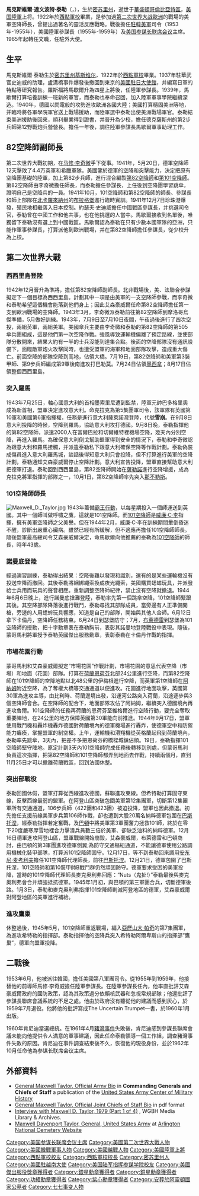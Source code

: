 {{noteTA
|G1=比利时地名
|1=zh-hans:埃因霍温;zh-hant:埃因霍溫;zh-hk:燕豪芬;zh-tw:恩荷芬;zh-mo:燕豪芬;
|2=zh:朝鮮戰爭; zh-cn:朝鲜战争; zh-tw:韓戰; zh-hk:韓戰; zh-sg:韩战;
}}
{{Infobox Military Person
|name             = 馬克斯維爾·達文波特·泰勒

|image            = [[File:Maxwell_D_Taylor_official_portrait.jpg|250px]]
|caption          = 晉升陸軍上將後的泰勒

| birth_date    = {{birth date|1901|8|26}}
| birth_place   = {{flag|United States|1896}}[[密苏里州|密苏里州]][[基斯维尔_(密苏里州)|基斯维尔]]
| death_date    = {{death date and age|1987|4|19|1901|8|26}}
| death_place   = {{USA}}[[華盛頓哥倫比亞特區|華盛頓哥倫比亞特區]]
|nickname         = Max
|allegiance       = {{US}}
|serviceyears     = 1937–1964
|rank             = [[File:US-O10_insignia.svg|50px]] [[上將|上將]] 
|branch           = {{flagicon image|Emblem of the United States Department of the Army.svg}} [[美国陆军|美国陆军]]
|commands         = [[File:82_Airborne_Patch.svg|12px]] [[第82空降師|美軍第82空降師]]<br/>[[File:US_101st_Airborne_Division_patch.svg|13px]] [[101空降師|美軍101空降師]]<br/>[[File:Flag_US_Army_Chief_of_Staff.svg|15px]] [[美国陆军参谋长|美国陆军参谋长]]<br/>[[File:Flag_of_the_Chairman_of_the_U.S._Joint_Chiefs_of_Staff.svg|15px]] [[参谋长联席会议主席|参谋长联席会议主席]] 
|unit             =
|battles          = [[第二次世界大战|第二次世界大战]]
*西西里島戰役
*霸王行動
*市場花園行動
*突出部戰役
|awards           = [[陆军杰出服役勋章_(美国)|陆军杰出服役勋章]]<br/>[[傑出服役十字勳章_(美國)|傑出服役十字勳章]]<br/>[[銀星勛章|銀星勛章]]<br/>{{link-en|功績勛章|Legion of Merit}}<br/>[[銅星勳章|銅星勳章]]<br/>[[紫心勳章|紫心勳章]]
|relations        =
|laterwork        = 
}}

'''馬克斯維爾·達文波特·泰勒'''（{{lang-en|Maxwell Davenport "Max" Taylor}}，{{bd|1901年|8月26日|1987年|4月19日|}}），生於[[密苏里州|密苏里州]]，逝世于[[華盛頓哥倫比亞特區|華盛頓哥倫比亞特區]]，[[美国陸軍|美国陸軍]]上将。1922年於[[西點軍校|西點軍校]]畢業，是參加過[[第二次世界大战|第二次世界大战]][[歐洲|歐洲]]的戰場的美軍空降師長，曾提出過著名的靈活反應戰略。戰後擔任[[駐韓美軍|駐韓美軍]]司令（1953年-1955年），美國陸軍參謀長（1955年-1959年）及[[美国参谋长联席会议|美国参谋长联席会议]]主席。1965年起轉任文職，任駐外大使。

==生平==
馬克斯維爾·泰勒生於[[密苏里州|密苏里州]][[基斯维尔_(密苏里州)|基斯维尔]]，1922年於[[西點軍校|西點軍校]]畢業。1937年駐華武官史迪威的助理，盧溝橋事件爆發後撤回到東京的[[美國駐日大使館|美國駐日大使館]]，并編寫日軍的特點等研究報告。羅斯福將馬歇爾升為四星上將後，任陸軍參謀長。1939年，馬歇爾打算培養訓練一班新的軍官，而泰勒也奉命召回，加入陸軍軍事學院繼續深造。1940年，德國以閃電般的攻勢進攻歐洲各國大陸；美國打算穩固美洲等地，并臨時將各軍學院軍官送上戰場援助，而陸軍選中泰勒出使美洲戰場軍官。泰勒結束美洲援助後回來，順利畢業得到證書，并晉升為少校，擔任德克薩斯州的第2步兵師第12野戰炮兵營營長。擔任一年後，調往陸軍參謀長馬歇爾軍事助理工作。

==82空降師副師長==
第二次世界大戰初期，在[[马修·李奇微|马修·李奇微]]手下從事。1941年，5月20日，德軍空降師12天擊敗了4.4万英軍和希臘軍隊。美國鑒於德軍的空降和突擊能力，決定把原有空降團基礎的陸軍，加上第82步兵師，進行混合編製[[第82空降師|第82空降師]]和[[第101空降師|第101空降師]]。第82空降師由李奇微擔任師長，而泰勒擔任參謀長，上任後到空降團學習跳傘，證明自己是空降兵的一員。1941年10月，101空降師和第82空降師的師長、參謀長和師上部隊在[[北卡羅來納州|北卡羅來納州]]的[[布拉格堡_(北卡羅來納州)|布拉格堡]]進行臨時實訓。1941年12月7日珍珠港爆發，殖民地相繼落入日本控制。約瑟夫·史迪威擔任中國戰區參謀長，并挑選司令官，泰勒曾在中國工作和他共事，也在他挑選的人當中。馬歇爾接收到名單後，唯獨留下泰勒沒有選上到中國戰區。馬歇爾認為泰勒在只有少數本國軍隊的亞洲，只能作軍事參謀長，打算派他到歐洲戰場，并在第82空降師擔任參謀長，從少校升為上校。

==第二次世界大戰==
===西西里島登陸===
1942年12月晉升為準將，擔任第82空降師副師長。北非戰場後，美、法聯合參謀擬定下一個目標為西西里島。計劃其中一項是由美軍的一支空降師參戰，而李奇微和泰勒希望這個機會能落到他們身上；因此艾森豪威爾任命第82空降師擔任第一支到歐洲戰場的空降師。1943年3月，李奇微派泰勒前往第82空降師到摩洛哥烏傑準備，5月做好訓練。1943年，7月9日至7月10日夜間，午夜過後進行了四次空投，兩組英軍，兩組美軍。美國傘兵主要由李奇微和泰勒的第82空降師的第505傘兵團組成，這是他們第一次空降作戰。強風導致運輸機偏離了預定路線，並使部隊分散開來，結果大約有一半的士兵沒能到達集合點。後面的空降部隊沒有通訊設備下，面臨敵軍炮火攻擊同時，也遭受盟軍的海軍和地面部隊攻擊，造成重大傷亡。前面空降的部隊空降到高地，佔領大橋。7月19日，第82空降師和美軍第3裝甲師、第9步兵師編成第9軍後南進攻打巴勒莫。7月24日佔領[[墨西拿|墨西拿]]；8月17日佔領整個西西里島。

===突入羅馬===
1943年7月25日，軸心國意大利的首相墨索里尼遭到監禁，陸軍元帥巴多格里奧成為新首相，盟軍決定進攻意大利。命克拉克為第5集團軍司令，該軍隊有英國第10軍和美國第6軍指揮權，任務是進行意大利薩萊諾灣登陸，代號'''雪崩'''。在9月8日意大利投降的時候，空降到羅馬，協助意大利攻打德國。9月8日晚，泰勒指揮他的第82空降師，派遣2000人在富爾巴拉和切爾維特裡機場空降，幾天內分別空降，再進入羅馬。為確保意大利倒戈幫助盟軍得到安全的情況下，泰勒和李奇微認為跟意大利和羅馬接觸，并派遣泰勒私下跟意大利確保空降等作戰計劃。泰勒偽裝成傷員進入意大利羅馬城，談話後得知意大利只會投降，但不打算進行美軍的空降計劃，泰勒通知艾森豪威爾停止空降計劃。意大利宣告投降，盟軍直接幫助意大利把德軍打退。泰勒回到西西里島，第82空降師開始在[[薩勒諾|薩勒諾]]進行空降增援，成為克拉克將軍指揮的部隊之一，10月1日，第82空降師率先突入[[那不勒斯|那不勒斯]]。

=== 101空降師師長 ===
[[File:Maxwell_D._Taylor.jpg|right]]
1943年籌備[[霸王行動|霸王行動]]，以每星期投入一個師運送到英國。其中一個師叫做呼嘯之鷹，這就是101空降師。而[[101空降師|101空降師]]是[[威廉·C·李|威廉·C·李]]指揮，擁有美軍空降師之父美譽。但在1944年2月，威廉·C·李在訓練期間暈倒昏迷不醒，診斷出嚴重心臟病。雖然已經有所緩解，但不適應再擔任101空降師師長。隨後盟軍最高總司令艾森豪威爾決定，命馬歇爾向他推薦的泰勒為[[101空降師|101空降師]]的師長，時年43歲。

=== 諾曼底登陸 ===
經過演習訓練，泰勒得出結果：空降後難以發現和識別，還有的是某些運輸機沒有投送空降而撤回。其後泰勒將綑綁繩索換成夜光繩索，美國購買蟋蟀玩具，并派發給士兵用而玩具的聲音相應。重新調整空降師紀律，禁止沒有空降就撤退。1944年6月6日晚上，進行諾曼底搶灘登陸，泰勒率先第一個跳傘空降，101空降師緊跟其後。其空降部隊降落後進行戰鬥，泰勒尋找其部隊成員，當旁邊有人正準備開槍，旁邊的人用蟋蟀玩具響應，知道是自己的部隊，開始與其他人合師。6月12日拿下卡倫丹，空降師任務結束。6月24日到瑟堡防守；7月，[[奧馬爾·布拉德利|布萊德雷]]到瑟堡為101空降師的授勳，把十字勳章表在泰勒胸前，表彰其諾曼地登陸戰役中表現。隨後，蒙哥馬利將軍授予泰勒英國傑出服務勳章，表彰泰勒在卡倫丹作戰的指揮。

=== 市場花園行動 ===
蒙哥馬利和艾森豪威爾擬定“市場花園”作戰計劃，市場花園的意思代表空降（市場）和地面（花園）部隊。打算在[[荷蘭|荷蘭]][[恩荷芬|恩荷芬]]北部24公里進行空降，而第82空降師在101空降師的空降地點以北48公里的伊梅根進行空降，而英軍第1空降師在[[阿納姆|阿納姆]]附近空降，為了奪權大橋等交通通道以便進攻。花園進行地面攻擊，英國第30軍為進攻主導，由比利時、荷蘭邊境出發，沿運河公路突入荷蘭，沿途逐步與3個空降師會合。在空降師的配合下，地面部隊攻佔了阿納姆，繼續突入德國境內再進攻魯爾。101空降師的任務再荷蘭的恩荷芬至維格爾進行空降行動，要完全奪取重要陣地，在24公里的地方保障英國第30軍能向前推進。1944年9月17日，盟軍使用戰鬥機和轟炸機轟炸德國對荷蘭境內的德軍機場進行轟炸，使德軍空中和防禦能力癱瘓，掌握盟軍的制空權。上午，運輸機和滑翔機從英格蘭起飛到荷蘭境內，泰勒率先跳傘，3天內，把差不多把恩荷芬的橋樑城鎮佔領。19日，泰勒指揮101空降師堅守陣地。原定計劃3天內101空降師完成任務後轉移到別處，但蒙哥馬利負責這次指揮，把第82空降師和101空降師都弄到地面去作戰，持續兩個月，直到11月25日才可以撤離荷蘭戰區，回到法國休整。

=== 突出部戰役 ===
泰勒回國休假，盟軍打算從西線進攻德國，蘇聯進攻東線。但希特勒打算固守東線，反擊西線最弱的盟軍。在阿登山區突破包圍美軍第12集團軍，切斷第12集團軍所有交通通道，106步兵師（422團和423團）被迫投降，盟軍也因此撤退。初先擔任支援前線美軍步兵第106師作戰，卻也遭到大股20萬名納粹德軍包圍在[[巴斯托涅|巴斯托涅]]，經泰勒指揮若定奮戰，及[[巴頓|巴頓]]中將美軍第3軍團奮力拯救101師，終於在零下20度嚴寒厚雪地裡合力擊潰兵員數三倍於美軍、卻缺乏油料的納粹德軍。12月16日德軍進攻阿登山區，盟軍戰線開始崩毀，艾森豪威爾，布萊德雷和巴頓商討，由巴頓的第3軍團進攻德軍側翼;為防守交通樞紐通道，不能讓德軍使用公路調用機械化裝甲部隊，打算派101空降師固守。12月17日，等不到泰勒回來調用[[安东尼·麦考利夫|安东尼·麦考利夫]]擔任101空降師代理師長，前往[[巴斯托涅|巴斯托涅]]。12月21日，德軍包圍了巴斯托涅，101空降師和第10裝甲師B戰鬥群仍然頑固防守。德軍要求受困的美軍投降，當時的101空降師代理師長麥克奥利弗回應：“Nuts（鬼扯!）”泰勒最後與麥克奥利弗會合并頑強抵抗德軍。1945年1月初，與巴頓的第三軍團合兵，切斷德軍後路。1月3日，泰勒和麥克奥利弗指揮101空降師剿滅阿登地區的德軍，艾森豪威爾對阿登地區的美軍進行補給。

=== 進攻鷹巢 ===
休整過後，1945年5月，101空降師重返戰場，編入[[亞歷山大·帕奇|亞歷山大·帕奇]]的第7集團軍，為進攻希特勒的指揮部。泰勒指揮他的空降兵突入希特勒阿爾卑斯山的指揮部“鷹巢”，德軍向盟軍投降。

==二戰後==
1953年6月，他被派往韓國，擔任美國第八軍團司令。從1955年到1959年，他接替他的前導師馬修·李奇威擔任陸軍參謀長。在陸軍參謀長任內，他率直批評艾森豪威爾政府的國防政策，認為其政策過分依賴核武器和忽視常規部隊；他還批評了參謀長聯席會議系統的不足之處。他由於政府沒有聽從他的建議而感到灰心，於1959年7月退役。他將他的批評寫成The Uncertain Trumpet一書，於1960年1月出版。

1960年肯尼迪當選總統。在1961年4月[[豬灣事件|豬灣事件]]失敗後，肯尼迪感到參謀長聯席會議未能向他提供令人滿意的軍事建議，因此任命泰勒領導一個工作組，調查豬灣事件失敗的原因。肯尼迪在事件調查結束後不久，恢復他的現役身份，並於1962年10月任命他為参谋长联席会议主席。

==外部資料==
*[http://www.history.army.mil/books/cg&csa/Taylor-MD.htm General Maxwell Taylor, Official Army Bio] {{Wayback|url=http://www.history.army.mil/books/cg%26csa/Taylor-MD.htm |date=20210214055857 }} in '''Commanding Generals and Chiefs of Staff''' a publication of the [[United_States_Army_Center_of_Military_History|United States Army Center of Military History]]
*[http://www.jcs.mil/cjs/history_files/bios/taylor_bio.pdf General Maxwell Taylor, Official Joint Chiefs of Staff Bio] {{Wayback|url=http://www.jcs.mil/cjs/history_files/bios/taylor_bio.pdf |date=20060502215205 }} in pdf format
*[http://openvault.wgbh.org/catalog/vietnam-f7ff45-interview-with-maxwell-d-maxwell-davenport-taylor-1979-part-1-of-4 Interview with Maxwell D. Taylor, 1979 (Part 1 of 4)] {{Wayback|url=http://openvault.wgbh.org/catalog/vietnam-f7ff45-interview-with-maxwell-d-maxwell-davenport-taylor-1979-part-1-of-4 |date=20160304054114 }}, WGBH Media Library & Archives.
*[http://www.arlingtoncemetery.net/mdtaylor.htm Maxwell Davenport Taylor, General, United States Army] {{Wayback|url=http://www.arlingtoncemetery.net/mdtaylor.htm |date=20210415071426 }} at [http://www.arlingtoncemetery.net Arlington National Cemetery Website] {{Wayback|url=http://www.arlingtoncemetery.net/ |date=20150701000217 }}

{{S-start}}
{{S-mil}}
{{Succession box|
 title=[[美国第八集团军|美国第八集团军]]司令|
 before= [[詹姆斯·范佛里特|詹姆斯·范佛里特]] |
 years= 1953年–1955年 |
 after= [[李曼·雷姆尼澤|李曼·雷姆尼澤]]}}
{{Succession box|
 title=[[琉球列岛美国民政府|琉球列岛美国民政府]]民政长官|
 before= [[約翰·艾德溫·赫爾|約翰·赫爾]] |
 years= 1955年 |
 after= [[李曼·雷姆尼澤|李曼·雷姆尼澤]]}}
{{Succession box|before = [[馬修·李奇微|馬修·李奇微]] |title = [[美国陆军参谋长|美国陆军参谋长]] |years = 1955年–1959年 |after = [[李曼·雷姆尼澤|李曼·雷姆尼澤]]}}
{{Succession box|before = [[李曼·雷姆尼澤|李曼·雷姆尼澤]] |title = [[美国参谋长联席会议主席|美国参谋长联席会议主席]] |years = 1962年–1964年 |after = [[埃利·惠勒|埃利·惠勒]]}}
{{S-dip}}
{{Succession box|before=[[小亨利·卡伯特·洛奇|小亨利·卡伯特·洛奇]]|title=[[美国驻越南共和国大使|美国驻越南共和国大使]]|years=1964年–1965年|after=[[小亨利·卡伯特·洛奇|小亨利·卡伯特·洛奇]]}}
{{S-end}}
{{美國駐越南大使}}
{{美國治理琉球時期高官}}
{{西點軍校校長}}
{{美國陸軍參謀長}}
{{Authority control}}

{{DEFAULTSORT:Taylor, Maxwell D.}}
[[Category:美国参谋长联席会议主席|Category:美国参谋长联席会议主席]]
[[Category:美國第二次世界大戰人物|Category:美國第二次世界大戰人物]]
[[Category:美國韓戰軍事人物|Category:美國韓戰軍事人物]]
[[Category:美國越戰人物|Category:美國越戰人物]]
[[Category:美國陸軍上將|Category:美國陸軍上將]]
[[Category:西點軍校校友|Category:西點軍校校友]]
[[Category:西點軍校校長|Category:西點軍校校長]]
[[Category:密苏里州人|Category:密苏里州人]]
[[Category:美國駐越南大使|Category:美國駐越南大使]]
[[Category:美国陆军指挥参谋学院校友|Category:美国陆军指挥参谋学院校友]]
[[Category:美國傑出服役獎章獲得者|Category:美國傑出服役獎章獲得者]]
[[Category:銀星勳章獲得者|Category:銀星勳章獲得者]]
[[Category:銅星勳章獲得者|Category:銅星勳章獲得者]]
[[Category:功績勳章獲得者|Category:功績勳章獲得者]]
[[Category:紫心勳章獲得者|Category:紫心勳章獲得者]]
[[Category:安葬於阿靈頓國家公墓者|Category:安葬於阿靈頓國家公墓者]]
[[Category:七七事变人物|Category:七七事变人物]]
